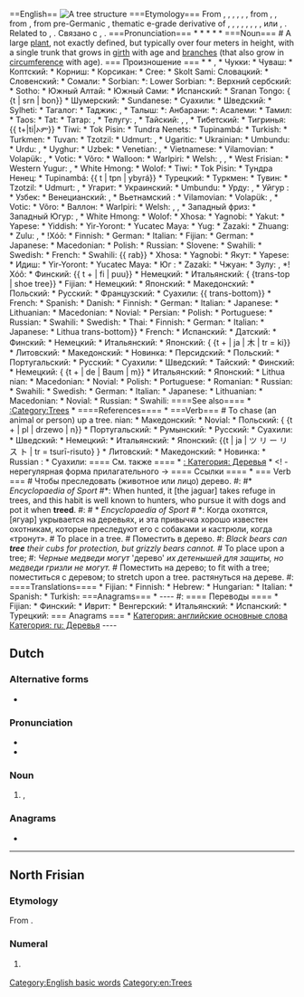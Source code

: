 {{also|tree-}}
<span class="notranslate" onmouseover="_tipon(this)" onmouseout="_tipoff()"><span class="google-src-text" style="direction: ltr; text-align: left">==English== {{picdic |image=Birnbaum am Lerchenberg retouched.jpg |text=tree (1) |detail1= {{picdicimg|image=Brunfelsia pauciflora shrub.jpg|link=plant|lang=en}} |detail3=<!-- Meronyms --> {{picdicimg|image=Roots by cesarpb.jpg|link=root|lang=en}} {{picdicimg|image=Magnolia acuminata trunk.JPG|link=trunk|lang=en}} {{picdicimg|image=Ceiba sp branches.jpg|link=branch|lang=en}} {{picdicimg|image=Autumn Red Oak Leaf.jpg|link=leaf|lang=en}} {{picdicimg|image=Picea koyamae shoot.JPG|link=needle|lang=en}} {{picdicimg|image=Fruit_Stall_in_Barcelona_Market.jpg|link=fruit|lang=en}} }} [[Image:Grid-tree.svg|thumb|A tree structure]] ===Etymology=== From {{inh|en|enm|tre}}, {{m|enm|tree}}, {{m|enm|treo}}, {{m|enm|treou}}, {{m|enm|trew}}, {{m|enm|trow}}, from {{inh|en|ang|trēo}}, {{m|ang|trēow|t=tree, wood, timber, beam, log, stake, stick, grove, cross, rood}}, from {{inh|en|gem-pro|*trewą|t=tree, wood}}, from pre-Germanic {{m|ine-pro||*dréwom}}, thematic e-grade derivative of {{der|en|ine-pro|*</span> == Английский == {{picdic | image = Birnbaum am Lerchenberg retouched.jpg | text = tree (1) | detail1 = {{picdicimg | image = Brunfelsia pauciflora shrub.jpg | link = plant | lang = en}} | detail3 = <! - Меронимы -> {{picdicimg | image = Roots by cesarpb.jpg | link = root | lang = en}} {{picdicimg | image = Магнолия acuminata trunk.JPG | ссылка = trunk | lang = en} } {{picdicimg | image = Ceiba sp branches.jpg | link = branch | lang = en}} {{picdicimg | image = Осень Красный Дуб Leaf.jpg | link = leaf | lang = en}} {{picdicimg | image = Picea koyamae shoot.JPG | link = needle | lang = en}} {{picdicimg | image = Fruit_Stall_in_Barcelona_Market.jpg | link = fruit | lang = en}}}} [[Изображение: Grid-tree.svg | thumb | дерево структура]] === Этимология === Из {{inh | en | enm | tre}}, {{m | enm | tree}}, {{m | enm | treo}}, {{m | enm | treou }}, {{m | enm | trew}}, {{m | enm | trow}}, из {{inh | en | ang | trēo}}, {{m | ang | trēow | t = дерево, дерево, лес, брус, бревно, колыбель, палка, роща, крест, род}}, из {{en | en | gem-pro | * trewą | t = tree, wood}}, от догерманского {{m | ine- pro || * dréwom}}, тематическая производная e-grade от {{der | en | ine-pro | *</span> <span class="notranslate" onmouseover="_tipon(this)" onmouseout="_tipoff()"><span class="google-src-text" style="direction: ltr; text-align: left">dóru|t=tree}}.</span> Дора | т = дерево}}.</span> <span class="notranslate" onmouseover="_tipon(this)" onmouseout="_tipoff()"><span class="google-src-text" style="direction: ltr; text-align: left">{{rel-top|Cognates}}From the same Proto-Indo-European: {{cog|sco|tree|t=wood, rod, stick}}, {{cog|frr|tre}}, {{m|frr|trä|t=tree}}, {{cog|dum|tree}} > {{cog|nl|teer|t=tree}}, {{cog|da|træ|t=tree}}, {{cog|sv|trä|t=wood}}, {{m|sv|träd|t=tree}}, {{cog|no|tre|t=tree}}, {{cog|is|tré|t=tree}}, {{cog|got|𐍄𐍂𐌹𐌿|t=tree, wood, piece of wood}}, {{cog|sq|dru|t=tree, wood}}, {{cog|cy|dâr|t=oaks}}, {{cog|grc|δόρυ|t=wood, spear}}, {{cog|ru|де́рево}} or {{m|ru|дре́во}}, {{cog|xto|or}}.</span> {{rel-top | Cognates}} От того же прото-индоевропейского: {{cog | sco | tree | t = дерево, стержень, палка}}, {{cog | frr | tre}}, {{m | frr | trä | t = tree}}, {{cog | dum | tree}}> {{cog | nl | teer | t = tree}}, {{cog | da | træ | t = tree}}, {{ cog | sv | trä | t = wood}}, {{m | sv | träd | t = tree}}, {{cog | no | tre | t = tree}}, {{cog | is | tré | t = дерево}}, {{cog | got | 𐍄𐍂𐌹𐌿 | t = дерево, дерево, кусок дерева}}, {{cog | sq | dru | t = дерево, дерево}}, {{cog | cy | dâr | t = oaks}}, {{cog | grc | δόρυ | t = wood, spear}}, {{cog | ru | дерево}} или {{m | ru | древо}}, {{cog | xto | или}}.</span> <span class="notranslate" onmouseover="_tipon(this)" onmouseout="_tipoff()"><span class="google-src-text" style="direction: ltr; text-align: left">Related to {{m|en|tar}}, {{m|en|true}}.</span> Связано с {{m | en | tar}}, {{m | en | true}}.</span> <span class="notranslate" onmouseover="_tipon(this)" onmouseout="_tipoff()"><span class="google-src-text" style="direction: ltr; text-align: left">{{rel-bottom}} ===Pronunciation=== * {{a|UK}} {{IPA|/tɹiː/|[tɹiː]|[t͡ʃɹiː]|lang=en}} * {{a|US}} {{IPA|/tɹi/|[tɹi]|[t͡ʃɹi]|lang=en}} * {{audio|En-uk-tree.ogg|Audio (UK)|lang=en}} * {{audio|en-us-tree.ogg|Audio (US)|lang=en}} * {{rhymes|iː|lang=en}} ===Noun=== {{en-noun|s|treen|pl2qual=obsolete}} # {{lb|en|botany}} A large [[plant]], not exactly defined, but typically over four meters in height, with a single trunk that grows in [[girth]] with age and [[branch]]es (that also grow in [[circumference]] with age).</span> {{rel-bottom}} === Произношение === * {{a | UK}} {{IPA | / tɹiː / | [tɹiː] | [tʃɹiː] | lang = ru}} * {{a | US} } {{IPA | / tɹi / | [tɹi] | [tʃɹi] | lang = en}} * {{audio | En-uk-tree.ogg | Audio (UK) | lang = en}} * {{audio | ru-us-tree.ogg | Audio (US) | lang = en}} * {{rhymes | iː | lang = en}} === Существительное === {{en-noun | s | treen | pl2qual = устарело }} # {{lb | en | botany}} Большая [[растение]], не точно определенная, но обычно более четырех метров в высоту, с одной стволом, которая растет в [[обхвате]] с возрастом и [[ветвью ]] es (которые также растут в [[окружности]] с возрастом).</span> <span class="notranslate" onmouseover="_tipon(this)" onmouseout="_tipoff()"><span class="google-src-text" style="direction: ltr; text-align: left">#* '''1992''' April 5, [[w:List of Jeeves and Wooster episodes|"The Full House"]], [[w:Jeeves and Wooster|''Jeeves and Wooster'']], Series 3, Episode 2: #*: ''B.</span> # * '' '1992' '' 5 апреля, [[w: Список эпизодов Дживса и Вустера] «Полный дом»]], [[W: Jeeves and Wooster | «Jeeves and Wooster»]], серия 3, эпизод 2: # *: '' B.</span> <span class="notranslate" onmouseover="_tipon(this)" onmouseout="_tipoff()"><span class="google-src-text" style="direction: ltr; text-align: left">Wooster:'' Of all the places on this great planet of ours, West Neck, Long Island, has chosen to be the most unexciting.</span> Вустер: «Из всех мест на этой великой нашей планете, Западная шея, Лонг-Айленд, выбрал самый неинтересный.</span> <span class="notranslate" onmouseover="_tipon(this)" onmouseout="_tipoff()"><span class="google-src-text" style="direction: ltr; text-align: left">The last time anything ''remotely'' interesting happened here was in 1842, when a '''tree''' fell over.</span> В последний раз все, что было «удаленно» интереснее, происходило здесь в 1842 году, когда «дерево» упало.</span> <span class="notranslate" onmouseover="_tipon(this)" onmouseout="_tipoff()"><span class="google-src-text" style="direction: ltr; text-align: left">They still talk about it in the village.</span> Они все еще говорят об этом в деревне.</span> <span class="notranslate" onmouseover="_tipon(this)" onmouseout="_tipoff()"><span class="google-src-text" style="direction: ltr; text-align: left">#: {{ux|en|{{w|Hyperion (tree)|Hyperion}} is the tallest living '''tree''' in the world.}} #: {{ux|en|Birds have a nest in a '''tree''' in the garden.}} # {{lb|en|botany}} Any [[plant]] that is [[reminiscent]] of the above but not [[classified]] as a tree in the [[strict]] [[botanical]] sense.</span> #: {{ux | en | {{w | Hyperion (tree) | Hyperion}} - самое высокое живое «дерево» в мире.}} #: {{ux | en | Птицы имеют гнездо в '' 'tree' '' в саду.}} # {{lb | en | botany}} Любая [[растение]], которая [[напоминает]] выше, но не [[классифицирована]] как дерево в [[строгом]] [[ботаническом]] смысле.</span> <span class="notranslate" onmouseover="_tipon(this)" onmouseout="_tipoff()"><span class="google-src-text" style="direction: ltr; text-align: left">#: ''the banana '''tree''''' # An object made from a tree trunk and having multiple [[hook]]s or storage [[platform|platforms]].</span> #: '' banana '' 'tree' '' '# # Объект, сделанный из ствола дерева и имеющий несколько [[hook]] s или storage [[platform | платформ]].</span> <span class="notranslate" onmouseover="_tipon(this)" onmouseout="_tipoff()"><span class="google-src-text" style="direction: ltr; text-align: left">#: {{ux|en|He had the choice of buying a [[scratching post]] or a cat '''tree'''.}} # A device used to hold or stretch a shoe open.</span> #: {{ux | en | У него был выбор покупки [[царапины]] или дерева кошек ''.}} # Устройство, используемое для удержания или растягивания обуви.</span> <span class="notranslate" onmouseover="_tipon(this)" onmouseout="_tipoff()"><span class="google-src-text" style="direction: ltr; text-align: left">#: {{ux|en|He put a shoe '''tree''' in each of his shoes.}} <!-- Move to [[shoe tree]]?</span> #: {{ux | en | Он надел ботинок '' 'tree' '' в каждой из своих туфель.}} <! - Переместиться в [[обувное дерево]]?</span> <span class="notranslate" onmouseover="_tipon(this)" onmouseout="_tipoff()"><span class="google-src-text" style="direction: ltr; text-align: left">--> # The structural [[frame]] of a [[saddle]].</span> -> # Структурная [[рамка]] [[седла]].</span> <span class="notranslate" onmouseover="_tipon(this)" onmouseout="_tipoff()"><span class="google-src-text" style="direction: ltr; text-align: left"># {{lb|en|graph theory}} A connected [[graph]] with no cycles or, equivalently, a connected graph with ''n'' vertices and ''n''-1 edges.</span> # {{lb | en | graph theory}} Связанный [[graph]] без циклов или, что то же самое, связный граф с вершинами '' n '' и '' n '' - 1 ребрами.</span> <span class="notranslate" onmouseover="_tipon(this)" onmouseout="_tipoff()"><span class="google-src-text" style="direction: ltr; text-align: left"># {{lb|en|computing theory}} A [[recursive]] [[data structure]] in which each [[node]] has zero or more nodes as children.</span> # {{lb | en | вычислительная теория}} [[рекурсивная]] [[структура данных]], в которой каждый [[узел]] имеет ноль или более узлов в качестве дочерних элементов.</span> <span class="notranslate" onmouseover="_tipon(this)" onmouseout="_tipoff()"><span class="google-src-text" style="direction: ltr; text-align: left"># {{lb|en|graphical user interface}} A [[display]] or listing of [[entry|entries]] or [[element]]s such that there are [[primary]] and [[secondary]] entries shown, usually linked by drawn lines or by indenting to the right.</span> # {{lb | en | графический пользовательский интерфейс}} A [[display]] или список [[entry | entries]] или [[element]] s, для которых есть [[primary]] и [[secondary]] показанные записи, обычно связанные нарисованными линиями или отступом вправо.</span> <span class="notranslate" onmouseover="_tipon(this)" onmouseout="_tipoff()"><span class="google-src-text" style="direction: ltr; text-align: left">#: {{ux|en|We'll show it as a '''tree''' list.}} # Any [[structure]] or [[construct]] having [[branch]]es akin to (1).</span> #: {{ux | en | Мы покажем его как список '' 'tree' '.}} # Любая [[структура]] или [[конструкция]], имеющая [[branch]] es, схожий с (1 ).</span> <span class="notranslate" onmouseover="_tipon(this)" onmouseout="_tipoff()"><span class="google-src-text" style="direction: ltr; text-align: left"># {{senseid|en|saddle}} The [[structure]] or [[wooden]] [[frame]] used in the construction of a [[saddle]] used in horse riding.</span> # {{senseid | en | saddle}} [[структура]] или [[деревянная]] [[рамка]] используется при конструировании [[седла]], используемой для верховой езды.</span> <span class="notranslate" onmouseover="_tipon(this)" onmouseout="_tipoff()"><span class="google-src-text" style="direction: ltr; text-align: left"># {{lb|en|informal}} [[marijuana|Marijuana]].</span> # {{lb | en | неофициальный}} [[марихуана | марихуана]].</span> <span class="notranslate" onmouseover="_tipon(this)" onmouseout="_tipoff()"><span class="google-src-text" style="direction: ltr; text-align: left">#* {{quote-song|lyricist={{w|Eminem}} and {{w|Nate Dogg}}|composer=|title={{w|Shake That}}|url=|album=Curtain Call: The Hits|artist=|year=2005|passage=I like good pussy and I like good '''trees''' / Smoke so much weed you wouldn't believe}} # {{lb|en|obsolete}} A [[cross]] or [[gallows]].</span> # * {{quote-song | lyricist = {{w | Eminem}} и {{w | Nate Dogg}} | composer = | title = {{w | Shake That}} | url = | album = Curtain Call: The Hits | artist = | year = 2005 | pass = Мне нравится хорошая киска, и мне нравятся хорошие деревья '' '/ Дым столько сорняков, что вы не поверите}} # {{lb | en | absolete}} A [ [крест]] или [[виселицы]].</span> <span class="notranslate" onmouseover="_tipon(this)" onmouseout="_tipoff()"><span class="google-src-text" style="direction: ltr; text-align: left">#: {{ux|en|Tyburn '''tree'''}} #* Bible, Acts x.</span> #: {{ux | en | Tyburn '' 'tree' '}} # * Библия, Деяния x.</span> <span class="notranslate" onmouseover="_tipon(this)" onmouseout="_tipoff()"><span class="google-src-text" style="direction: ltr; text-align: left">39 #*: [Jesus] whom they slew and hanged on a '''tree'''.</span> 39 # *: [Иисус], которого они убили и повесили на «дереве».</span> <span class="notranslate" onmouseover="_tipon(this)" onmouseout="_tipoff()"><span class="google-src-text" style="direction: ltr; text-align: left"># {{lb|en|obsolete}} [[wood]];</span> # {{lb | en | устаревший}} [[дерево]];</span> <span class="notranslate" onmouseover="_tipon(this)" onmouseout="_tipoff()"><span class="google-src-text" style="direction: ltr; text-align: left">[[timber]] #* Wyclif Bible (2 Tim. ii. 20) #*: In a great house ben not only vessels of gold and of silver but also of '''tree''' and of earth.</span> [[древесина]] # * Библия Виклифа (2 Тим., II. 20) # *: В большом доме не только сосуды из золота и серебра, но и «дерева» и земли.</span> <span class="notranslate" onmouseover="_tipon(this)" onmouseout="_tipoff()"><span class="google-src-text" style="direction: ltr; text-align: left"># {{lb|en|chemistry}} A mass of [[crystal]]s, [[aggregate]]d in [[arborescent]] forms, obtained by [[precipitation]] of a [[metal]] from [[solution]].</span> # {{lb | en | chemistry}} Масса [[кристалл]] s, [[агрегат]] d в [[древовидных]] формах, полученных [[осаждением]] [[металла]] из [ [решение]].</span> <span class="notranslate" onmouseover="_tipon(this)" onmouseout="_tipoff()"><span class="google-src-text" style="direction: ltr; text-align: left"># {{lb|en|cartomancy}} The fifth [[Lenormand]] card.</span> # {{lb | en | cartomancy}} Пятая [[Ленорманд]] карточка.</span> <span class="notranslate" onmouseover="_tipon(this)" onmouseout="_tipoff()"><span class="google-src-text" style="direction: ltr; text-align: left">====Synonyms==== {{syn2 |sapling |seedling |lang=en}} ====Hypernyms==== * {{l|en|plant}} * {{sense|in graph theory}} {{l|en|graph}} ====Hyponyms==== {{hyp4|title=botany |apple tree |ash tree |bead tree |beam tree |big tree |bo tree |bodhi tree |boron tree |box tree |bully tree |butter tree |caterpillar tree |chaste tree |chequer tree |cherry tree |chestnut tree |chocolate tree |coral tree |crab tree |daroo tree |date tree |dragon tree |drumstick tree |elephant tree |flame tree |food tree |fruit tree |gallow tree |gatten tree |grass tree |gum tree |hanging tree |heaven tree |hedge tree |hemp tree |hip tree |horseradish tree |jellyfish tree |Joshua tree |Judas tree |kapok tree |lemon tree |lipstick tree |locust tree |mahwa tree |maidenhair tree |manteltree |Mexican hand tree |money tree |nicker tree |oak tree |olive tree |ople tree |palm tree |peanut tree |pear tree |pencil tree |pine tree |planer tree |plum tree |Punic tree |rain tree |red cotton tree |regression tree |rubber tree |serv</span> ==== Синонимы ==== {{syn2 | sapling | seedling | lang = en}} ==== Hypernyms ==== * {{l | en | plant}} * {{смысл | в теории графов} } {{l | en | graph}} ==== Гипонимы ==== {{hyp4 | title = ботаника | яблоня | ясень дерево | дерево бусинок | дерево луча | большое дерево | бо дерево | дерево бодхи | борное дерево | дерево дерева | мультяшное дерево | масло дерево | дерево гусеницы | целомудренное дерево | дерево шахмат | дерево вишни | каштаново дерево | шоколадное дерево | коралловое дерево | дерево крабов | дерево дару | дерево дат | дерево драконов | дерево голени | слон дерево | пламя Дерево | Дерево ели | Дерево фруктов | Галловое дерево | Гаттенское дерево | трава дерево | дерево жевательной резинки | висящее дерево | дерево небес | дерево хеджирование | дерево конопли | тазовое дерево | дерево хрен | дерево медуз | дерево Джошуа | дерево Иуды | дерево капок | лимонное дерево | дерево для губной помады | саранча дерево | дерево махвы | дерево maidenhair | manteltree | мексиканское дерево рук | денежное дерево | никелевое дерево | дуб | оливковое дерево | оливковое дерево | пальмовое дерево | арахисовое дерево | грушевое дерево | карандашное дерево | сосна | строгальное дерево | слива дерево | пуническое дерево | дерево дождя | красное хлопковое дерево | дерево регрессии | резиновое дерево | сервиз</span> <span class="notranslate" onmouseover="_tipon(this)" onmouseout="_tipoff()"><span class="google-src-text" style="direction: ltr; text-align: left">ice tree |silk-cotton tree |spindle tree |strawberry tree |suicide tree |sulphur tree |tea tree |tulip tree |tung tree |wayfaring-tree |lang=en}} {{hyp4|title=botany |birch |fir |oak |pine |lang=en}} {{hyp4|title=computing, graph theory, mathematics |AVL tree |binary tree |caterpillar tree |DOM tree |Merkel tree |red-black tree |regression tree |search tree |spanning tree |suffix tree |syntax tree |XML tree |lang=en}} {{hyp4|title=Other hyponyms of ''tree'' |boottree |b-tree |call tree |cat tree |Charlie Brown tree |Christmas tree |clothes tree |coat tree |cow-tree |cumball tree |dead tree |decision tree |drunken trees |family tree |hat tree |Jesse Tree |Kurepa tree |manteltree |mantle-tree |money tree |northern tree shrew |phylogenetic tree |rood-tree |rood-tree |saddle tree |shoe tree |shoe tree |skill tree |skill tree |snowy tree-cricket |technology tree |technology tree |trestle tree |wicken tree |world tree |Yule tree |lang=en}} ====Derived terms==== {{der4 |bark up the wrong tree</span> ледяное дерево | дерево из шелка-вата | веретеное дерево | земляничное дерево | суицидальное дерево | серое дерево | чайное дерево | тюльпановое дерево | тундровое дерево | wayfaring-tree | lang = en}} {{hyp4 | title = ботаника | береза ​​| пихта | дуб | сосна | lang = en}} {{hyp4 | title = вычисления, теория графов, математика | дерево AVL | двоичное дерево | дерево гусеницы | дерево DOM | дерево Merkel | красно-черное дерево | дерево регрессии | дерево поиска | остовное дерево | суффикс дерево | синтаксическое дерево | дерево XML | lang = en}} {{hyp4 | title = другие гипонимы '' tree '' | boottree | b-tree | дерево вызовов | дерево кошек | дерево Charlie Brown | елка | одежда Дерево | Дерево дерева | Дерево коровьего дерева | кумбовое дерево | мертвое дерево | дерево решений | пьяные деревья | родословная | дерево шляп | дерево Джесси | дерево Курепы | мантэлтри | мантийное дерево | древовидное дерево | северная ветка дерева | филогенетическое дерево | руд -tree | родовое дерево | седло дерево | обувное дерево | дерево для обуви | дерево умения | дерево навыков | снежное дерево-крикет | дерево технологий | дерево технологий | дерево эстакады | wicken tree | мировое дерево | Yule tree | lang = en}} ==== Выведенные термины ==== {{der4 | лаять неправильное дерево</span> <span class="notranslate" onmouseover="_tipon(this)" onmouseout="_tipoff()"><span class="google-src-text" style="direction: ltr; text-align: left"> |boottree |cow-tree |Kingstree |manteltree |mantle-tree |rood-tree |tree farm |tree fern |tree frog |tree hollow |tree house |tree hugger |tree kangaroo |tree kingfisher |tree lawn |tree of heaven |tree of knowledge |tree of life |tree pangolin |tree pipit |tree rat |tree ring |tree sap |tree shrew |tree surgeon |tree traversal |treebark |treebound |treecreeper |tree-cricket |treehood |treehouse |treeify |treeiness |treekind |treelength |treeless |treelike |treeline |treeling |treely |treeman |treen |treeness |treeplank |treescape |treestand |treetrunk |treewidth |treey |up a tree |lang=en}} * ''see also:'' [[Thesaurus:tree]] ====Proverbs==== * {{l|en|money doesn't grow on trees}} * {{l|en|see the forest for the trees}} ====Translations==== {{trans-top|large woody plant}} * Abkhaz: {{t|ab|аҵла}} * Acholi: {{t|ach|yat}}, {{t|ach|yadi|p}} * Adyghe: {{t|ady|чъыгы}}, {{t|ady|чъыг}} {{qualifier|Shapsug}} * Afar: {{t|aa|caxa}} * Afrikaans: {{t+|af|boom}} * Ainu: {{t|ain|ニ|tr=</span> | boottree | корова-дерево | Kingstree | manteltree | мантийное дерево | родовое дерево | деревовая ферма | дерево папоротник | дерево лягушка | дерево пустое | дерево дом | дерево hugger | дерево кенгуру | дерево зимородок | дерево лужайка | дерево небесное | дерево древо жизни дерево дерево pangolin дерево пират дерево древо дерево дерево дерево древовидный дерево дерево хирург дерево обход дерева древовидный дерево treecreeper дерево сверчок дерево древовидный древовидный древовидный дерево дерево treekind | treelength | treeless | treelike | treeline | treeling | treely | treeman | treen | treeness | treeplank | treecape | treestand | treetrunk | treewidth | treey | up a tree | lang = en}} * '' см. также: '' [ [Тезаурус: дерево]] ==== Притчи ==== * {{l | en | деньги не растут на деревьях}} * {{l | en | см. Лес для деревьев}} ==== Переводы ==== {{trans-top | большой древесный завод}} * Абхаз: {{t | ab | аҵла}} * Acholi: {{t | ach | yat}}, {{t | ach | yadi | p }} * Adyghe: {{t | ady | чъыгы}}, {{t | ady | чъыг}} {{qualifier | Shapsug}} * Afar: {{t | aa | caxa}} * Afrikaans: {{t + | af | boom}} * Ainu: {{t | ain | ニ | tr =</span> <span class="notranslate" onmouseover="_tipon(this)" onmouseout="_tipoff()"><span class="google-src-text" style="direction: ltr; text-align: left">ni}} * Akkadian: {{t|akk|𒄑|tr=iṣu}} * Albanian: {{t+|sq|dru|m}}, {{t+|sq|pemë|f}} * Alviri-Vidari: *: Vidari: {{t|avd|دراخت|tr=darāxt}} * Ama: {{t|amm|a}} * Amharic: {{t|am|ዛፍ}} * Aneme Wake: {{t|aby|ana}} * Anindilyakwa: {{t-needed|aoi}} * Apalaí: {{t|apy|wewe}} * Arabic: {{t+|ar|شَجَر|m}} {{qualifier|collective}}, {{t+|ar|شَجَرَة|f}} {{qualifier|[[singulative]]}} *: Egyptian Arabic: {{t|arz|شجرة|f|tr=šagara or sagara}} * Aragonese: {{t+|an|árbol|m}} * Aramaic: *: Hebrew: {{t|arc|אילנא|m|tr='īlānā'}} *: Syriac: {{t|arc|ܐܝܠܢܐ|m|tr='īlānā'}} * Arawak: {{t|arw|ada}} * Armenian: {{t+|hy|ծառ}} * Aromanian: {{t|rup|arburi|m}}, {{t|rup|arbure}}, {{t|rup|cupaci|m}}, {{t|rup|cupaciu|m}} {{t|rup|lemnu}} * Assamese: {{t|as|গছ}}, {{t|as|বিৰিখ}} * Asturian: {{t|ast|árbol|m}} * Aukan: {{t|djk|bon}} * Avar: {{t|av|гъветӏ}} * Aymara: {{t|ay|khoka}}, {{t|ay|quqa}} * Azerbaijani: {{t+|az|ağac}} * Baluchi: {{t|bal|درچک|tr=di</span> ni}} * Akkadian: {{t | akk | 𒄑 | tr = iṣu}} * Албанский: {{t + | sq | dru | m}}, {{t + | sq | pemë | f}} * Альвири-Видари: *: Vidari: {{t | avd | دراخت | tr = darāxt}} * Ama: {{t | amm | a}} * Амхарский: {{t | am | ዛፍ}} * Aneme Wake: {{t | aby | ana}} * Anindilyakwa: {{t-needed | aoi}} * Apalaí: {{t | apy | wewe}} * Арабский: {{t + | ar | شجر | m}} {{qualifier | collect}}, {{t + | ar | شجرة | f}} {{qualifier | [[singulative]]}} *: Египетский арабский: {{t | arz | شجرة | f | tr = šagara или sagara}} * Арагонский: {{t + | an | árbol | m}} * Арамейский: *: Иврит: {{t | arc | אילנא | m | tr = 'īlānā'}} *: Сирийский: {{t | arc | ܐܝܠܢܐ | m | tr = 'īlānā '}} * Arawak: {{t | arw | ada}} * Армянский: {{t + | hy | ծառ}} * Ароманий: {{t | rup | arburi | m}}, {{t | rup | arbure} }, {{t | rup | cupaci | m}}, {{t | rup | cupaciu | m}} {{t | rup | lemnu}} * Assamese: {{t | as | গছ}}, {{t | as | বিৰিখ}} * Астурийский: {{t | ast | árbol | m}} * Aukan: {{t | djk | bon}} * Авар: {{t | av | гъветӏ}} * Аймара: {{t | ay | khoka}}, {{t | ay | quqa}} * Азербайджанский: {{t + | az | ağac}} * Белуджи: {{t | bal | درچک | tr = di</span> <span class="notranslate" onmouseover="_tipon(this)" onmouseout="_tipoff()"><span class="google-src-text" style="direction: ltr; text-align: left">rack}} * Bambara: {{t|bm|jiri}} * Baruga: {{t|bjz|ika}} {{qualifier|in all dialects, including Bareji, Mado and Tafota}} * Bashkir: {{t|ba|ағас}} * Basque: {{t+|eu|zuhaitz}}, {{t+|eu|arbola}} * Bats: {{t|bbl|ხე<sup>ნ</sup>}} * Bavarian: {{t|bar|Bam}} * Belarusian: {{t+|be|дрэ́ва|n}} * Bengali: {{t|bn|গাছ}}, {{t|bn|বৃক্ষ}} * Bonan: {{t|peh|mortong}}, {{t|peh|mutong}} * Borôro: {{t|bor|i}} * Bouyei: {{t-needed|pcc}} * Brahui: {{t|brh|دﺭﺧﺖ|tr=daraxt}} * Breton: {{qualifier|collective}} {{t+|br|gwez|f}}, {{t+|br|gwezenn|f}} * Buginese: {{t|bug|ᨄᨚᨂ|tr=pong|}} * Bulgarian: {{t+|bg|дърво́|n}} * Burmese: {{t+|my|သစ်ပင်}} * Buryat: {{t|bua|модон}} * Catalan: {{t+|ca|arbre|m}} * Cebuano: {{t|ceb|punuan}} * Chamicuro: {{t|ccc|chena'to}} * Chamorro: {{t|ch|tronko}} * Chechen: {{t|ce|дитт}} * Cherokee: {{t|chr|ᏡᎬ}} * Chichewa: {{t|ny|mtengo}} * Chinese: *: Cantonese: {{t|yue|樹}}, {{t|yue|树|tr=syu6}} *: Mandarin: {{t+|c</span> стойка}} * Bambara: {{t | bm | jiri}} * Baruga: {{t | bjz | ika}} {{qualifier | во всех диалектах, включая Бареджи, Мадо и Тафоту}} * Башкир: {{t | ba | ағас}} * Баскский: {{t + | eu | zuhaitz}}, {{t + | eu | arbola}} * Летучие мыши: {{t | bbl | ხე <sup> ნ </ sup>}} * Баварский: {{t | bar | Bam}} * Белорусский: {{t + | be | дрэва | n}} * Бенгали: {{t | bn | গাছ}}, {{t | bn | বৃক্ষ}} * Бонан: {{ t | peh | mortong}}, {{t | peh | mutong}} * Borôro: {{t | bor | i}} * Bouyei: {{t-needed | pcc}} * Brahui: {{t | brh | درخت | tr = daraxt}} * Бретон: {{квалификатор | коллектив}} {{t + | br | gwez | f}}, {{t + | br | gwezenn | f}} * Бугийцы: {{t | bug | ᨄᨚᨂ | tr = pong |}} * Болгарский: {{t + | bg | дърво | n}} * Бирманский: {{t + | my | သစ်ပင်}} * Бурят: {{t | bua | модон}} * Каталонский: {{ t + | ca | arbre | m}} * Cebuano: {{t | ceb | punuan}} * Chamicuro: {{t | ccc | chena'to}} * Chamorro: {{t | ch | tronko}} * Чеченский: {{t | ce | diтт}} * Cherokee: {{t | chr | ᏡᎬ}} * Chichewa: {{t | ny | mtengo}} * Китайский: *: Кантонский: {{t | yue | 樹}}, {{t | yue | 树 | tr = syu6}} *: Мандарин: {{t + | c</span> <span class="notranslate" onmouseover="_tipon(this)" onmouseout="_tipoff()"><span class="google-src-text" style="direction: ltr; text-align: left">mn|樹}}, {{t+|cmn|树|tr=shù}}, {{t+|cmn|喬木}}, {{t+|cmn|乔木|tr=qiáomù}} *: Min Dong: {{t|cdo|樹}}, {{t|cdo|树|tr=chéu}} * Chukchi: {{t|ckt|утгуут|tr=utguut}} * Chuvash: {{t|cv|йывӑҫ}} * Coptic: {{t|cop|ϣⲏⲛ}} * Cornish: {{t|kw|gwedhen|f}} * Corsican: {{t+|co|alberu|m}} * Cree: {{t|cr|ᒥᔅᑎᒄ}}, {{t|cr|mistik}} * Crimean Tatar: {{t|crh|terek}} * Czech: {{t+|cs|strom|m}} * Dalmatian: {{t|dlm|juarbol|m}} * Danish: {{t+|da|træ|n}} * Dargwa: {{t|dar|галга}} * Dhivehi: {{t|dv|ގަސް}} * Dolgan: {{t|dlg|мас|tr=mas}} * Dongxiang: {{t|sce|mutun}} * Dutch: {{t+|nl|boom|m}} * Dyirbal: {{t|dbl|yugu}} {{qualifier|noun class IV}}, {{t|dbl|yuguɖaran}} {{qualifier|dual}}, {{t|dbl|yugu-yugu|p}} * East Franconian: {{t|vmf|Baam|m}} * East Yugur: {{t|yuy|müdën}} * Eastern Mari: {{t|chm|пу}} * Egyptian: {{t-egy|šn|m|h=Sn:n-M1}} * Erzya: {{t|myv|чувто}} * Eshtehardi: {{t|esh|دار|tr=dâr}} * Esperanto: {{t+|eo|arbo}} * Estonian: {{t+|et|puu}} * Evenk</span> mn | 樹}}, {{t + | cmn | 树 | tr = shù}}, {{t + | cmn | 喬木}}, {{t + | cmn | 乔木 | tr = qiáomù}} *: Min Dong: {{ t | cdo | 樹}}, {{t | cdo | 树 | tr = chéu}} * Чукки: {{t | ckt | утгуут | tr = utguut}} * Чуваш: {{t | cv | йывӑҫ}} * Коптский: {{t | cop | ϣ ⲏⲛ}} * Корниш: {{t | kw | gwedhen | f}} * Корсикан: {{t + | co | alberu | m}} * Cree: {{t | cr | ᒥᔅᑎᒄ} }, {{t | cr | mistik}} * Крымский татар: {{t | crh | terek}} * Чешский: {{t + | cs | strom | m}} * далматин: {{t | dlm | juarbol | m }} * Датский: {{t + | da | træ | n}} * Даргва: {{t | dar | галга}} * Dhivehi: {{t | dv | ގަސް}} * Долган: {{t | dlg | мас. | tr = mas}} * Dongxiang: {{t | sce | mutun}} * Dutch: {{t + | nl | boom | m}} * Dyirbal: {{t | dbl | yugu}} {{qualifier | существительное класс IV}}, {{t | dbl | yuguɖaran}} {{qualifier | dual}}, {{t | dbl | yugu-yugu | p}} * Восточный Франконий: {{t | vmf | Baam | m}} * Восточный Марий: {{t | chm | пу}} * Египетский: {{t-egy | šn | m | h = Sn: n-M1}} * Эрзя: {{t-yy | müdën}} * {{t | myv | чувто}} * Эштехарди: {{t | esh | دار | tr = dâr}} * Эсперанто: {{t + | eo | arbo}} * Эстонский: {{t + | et | puu}} * Эвенкийский</span> <span class="notranslate" onmouseover="_tipon(this)" onmouseout="_tipoff()"><span class="google-src-text" style="direction: ltr; text-align: left">i: {{t|evn|мо}}, {{t|evn|mö}} * Ewe: {{t|ee|atí}} * Faroese: {{t|fo|træ|n}} * Fijian: {{t+|fj|kau}} * Finnish: {{t+|fi|puu}} * Franco-Provençal: {{t|frp|âbro|m}} * French: {{t+|fr|arbre|m}} * Friulian: {{t|fur|arbul}} * Gagauz: {{t|gag|fidan}}, {{t|gag|aaç}} * Galibi Carib: {{t|car|wewe}} * Galician: {{t+|gl|árbore|f}}, {{t+|gl|arbre|f}} * Gallurese: {{t|sdn|alburi}} * Gbari: {{t|gby|gbwegbwe}} * Ge'ez: {{t|gez|ዕፅ}} * Georgian: {{t+|ka|ხე}} * German: {{t+|de|Baum|m}} *: Alemannic German: {{t|gsw|böim}} {{q|Formazza}}, {{l|gsw|baum}} {{q|Issime|Carcoforo}}, {{l|gsw|bem}} {{q|Rimella|Campello Monti}} *: Rhine Franconian: {{t|gmw-rfr|Baam}} {{q|Palatine}} * Gothic: {{t|got|𐌱𐌰𐌲𐌼𐍃|m}}, {{t|got|𐍄𐍂𐌹𐌿|n}} * Greek: {{t+|el|δέντρο|n}} *: Ancient: {{t|grc|δένδρον|n}} * Greenlandic: {{t|kl|orpik}} * Guaraní: {{t|gn|yvyra}} * Gujarati: {{t+|gu|ઝાડ}} * Haida: {{t|hai|k'íit}} * Haitian Creole: {{t|ht|pyebwa}} * Hausa: {{t|ha|bishiya|f|</span> i: {{t | evn | мо}}, {{t | evn | mö}} * Ewe: {{t | ee | atí}} * Фарерский: {{t | fo | træ | n}} * Фиджиан: {{t + | fj | kau}} * Финский: {{t + | fi | puu}} * Франко-Провансаль: {{t | frp | âbro | m}} * Французский: {{t + | fr | arbre | m} } * Friulian: {{t | fur | arbul}} * Гагауз: {{t | gag | fidan}}, {{t | gag | aaç}} * Galibi Carib: {{t | car | wewe}} * Галисийский : {{t + | gl | árbore | f}}, {{t + | gl | arbre | f}} * Gallurese: {{t | sdn | alburi}} * Gbari: {{t | gby | gbwegbwe}} * Ge 'ez: {{t | gez | ዕፅ}} * Грузинский: {{t + | ka | ხე}} * Немецкий: {{t + | de | Baum | m}} *: Алеманический немецкий: {{t | gsw | böim }} {{q | Formazza}}, {{l | gsw | baum}} {{q | Issime | Carcoforo}}, {{l | gsw | bem}} {{q | Rimella | Campello Monti}} *: Rhine Franconian: {{t | gmw-rfr | Baam}} {{q | Palatine}} * Готический: {{t | got | 𐌱𐌰𐌲𐌼𐍃 | m}}, {{t | got | 𐍄𐍂𐌹𐌿 | n}} * Греческий: {{t + | el | δέντρο | n}} *: Древний: {{t | grc | δένδρον | n}} * Гренландский: {{t | kl | orpik}} * Guaraní: {{t | gn | yvyra}} * Гуджарати: {{t + | gu | ઝાડ}} * Хаида: {{t | hai | k'it}} * Гаитянский креольский: {{t | ht | pyebwa}} * Хауса: {{t | ha | bishiya | е |</span> <span class="notranslate" onmouseover="_tipon(this)" onmouseout="_tipoff()"><span class="google-src-text" style="direction: ltr; text-align: left">alt=bishiyā̀}}, {{t|ha|bishiyoyi|p}} * Hawaiian: {{t|haw|kumulāʻau}} * Hebrew: {{t+|he|עֵץ|m|tr='ēts}}, {{t+|he|אִילָן|m|tr=ilán}} {{q|literary}} * Hindi: {{t+|hi|पेड़|m}}, {{t+|hi|वृक्ष|m}} * Hungarian: {{t+|hu|fa}} * Icelandic: {{t+|is|tré}} * Ido: {{t+|io|arboro}}, {{t|io|-iero}} * Igbo: {{t|ig|osịsị}} * Inari Sami: {{t|smn|muorâ}} * Indonesian: {{t+|id|pohon}} * Interlingua: {{t|ia|arbore}} * Interlingue: {{t|ie|árbor}} * Inuktitut: {{t+|iu|ᓇᐹᖅᑐᖅ}} * Inupiak: {{t|ik|napaaqtuq}} * Iraqw: {{t|irk|xa'ano|m}}, {{t|irk|xaa'i|p}} * Irish: {{t+|ga|crann|m}} * Istriot: {{t|ist|àrbaro|m}} * Italian: {{t+|it|albero|m}} * Japanese: {{t+|ja|木|tr=き, ki}}, {{t+|ja|樹木|tr=じゅもく, jumoku}} * Javanese: {{t|jv|wit}} * K'iche': {{t|quc|cheʼ}} * Kabardian: {{t|kbd|жыг}} * Kala Lagaw Ya: {{t-needed|mwp}} * Kalmyk: {{t|xal|модн}} * Kannada: {{t+|kn|ಮರ}}, {{t+|kn|ವೃಕ್ಷ}} * Karachay-Balkar: {{t|krc|терек|tr=terek}} </span> alt = bishiyā}}, {{t | ha | bishiyoyi | p}} * Гавайский: {{t | haw | kumulā'au}} * Иврит: {{t + | he | עֵץ | m | tr = 'ēts}}, { {t + | he | אִילָן | m | tr = ilán}} {{q | literary}} * Хинди: {{t + | hi | पेड़ | m}}, {{t + | hi | वृक्ष | m}} * Венгерский: {{t + | hu | fa}} * Исландский: {{t + | is | tré}} * Ido: {{t + | io | arboro}}, {{t | io | -iero}} * Igbo: {{t | ig | osịsị}} * Инари Сами: {{t | smn | muorâ}} * Индонезийский: {{t + | id | pohon}} * Интерлингва: {{t | ia | arbore}} * Interlingue: {{t | т.е. | árbor}} * Inuktitut: {{t + | iu | ᓇᐹᖅᑐᖅ}} * Inupiak: {{t | ik | napaaqtuq}} * Ирак: {{t | irk | xa'ano | m}}, {{t | irk | xaa'i | p}} * Ирландский: {{t + | ga | crann | m}} * Istriot: {{t | ist | àrbaro | m}} * Итальянский: {{t + | it | albero | m} } * Японский: {{t + | ja | 木 | tr = き, ki}}, {{t + | ja | 樹木 | tr = じ ゅ も く, jumoku}} * Яванский: {{t | jv | wit}} * K'iche ': {{t | quc | che'}} * Кабардиан: {{t | kbd | жыг}} * Kala Lagaw Ya: {{t-needed | mwp}} * Калмык: {{t | xal | модн }} * Kannada: {{t + | kn | ಮರ}}, {{t + | kn | ವೃಕ್ಷ}} * Карачай-Балкар: {{t | krc | терек | tr = terek}}</span> <span class="notranslate" onmouseover="_tipon(this)" onmouseout="_tipoff()"><span class="google-src-text" style="direction: ltr; text-align: left">* Karakalpak: {{t|kaa|ag'ash}} * Karakhanid: {{t|xqa|يِغَجْ|tr=yïɣač}} * Karelian: {{t|krl|puu}} * Kashubian: {{t|csb|drzéwò|n}} * Kazakh: {{t+|kk|ағаш}}, {{t|kk|дарақ}} * Keoru-Ahia: {{t|xeu|kora}} * Ket: {{t|ket|өксь}} * Khakas: {{t|kjh|ағас}} * Khinalug: {{t|kjj|вишаь}} * Khmer: {{t|km|ដើមឈើ}} * Komi-Zyrian: {{t|kpv|пу}} * Korafe-Yegha: {{t|kpr|ika}} {{qualifier|in all dialects, including Mokorua and Rabade}} * Korean: {{t+|ko|나무}}, {{t+|ko|낭}} {{qualifier|Jeju}} * Kumyk: {{t|kum|терек|tr=terek}} * Kuna: {{t|cuk|sapi}} * Kurdish: *: Kurmanji: {{t|ku|derext}} *: Sorani: {{t|ckb|دار|tr=dar}} * Kyrgyz: {{t+|ky|жыгач}}, {{t+|ky|дарак}} * Ladin: {{t|lld|lën|m}} * Ladino: *: Hebrew: {{t|lad|ארבולי|m}}, {{t|lad|ארבול|m}} *: Latin: {{t|lad|arvolé|m}}, {{t|lad|arvol|m}} * Lak: {{t|lbe|мурхь}} * Lakota: {{t|lkt|čháŋ}} * Lao: {{t+|lo|ຕົ້ນໄມ້}} * Latgalian: {{t|ltg|kūks}} * Latin: {{t+|la|ar</span> * Каракалпак: {{t | kaa | ag'ash}} * Караханид: {{t | xqa | يغج | tr = yïɣač}} * Карельский: {{t | krl | puu}} * Кашубьян: {{t | csb | drzéwò | n}} * Казахский: {{t + | kk | ағаш}}, {{t | kk | дарақ}} * Кеору-Ахия: {{t | xeu | kora}} * Кет: {{t | ket | өксь}} * Хакас: {{t | kjh | ағас}} * Хиналуг: {{t | kjj | вишаь}} * Кхмер: {{t | km | ដើមឈើ}} * Коми-Зырян: {{t | kpv | пу}} * Корафе-ега: {{t | kpr | ika}} {{классификатор | во всех диалектах, включая Мокоруа и Рабад}} * Корейский: {{t + | ko | 나무}}, {{t + | ko | 낭}} {{qualifier | Jeju}} * Kumyk: {{t | kum | терек | tr = terek}} * Kuna: {{t | cuk | sapi}} * Курдский язык: *: Курманджи: {{t | ku | derext}} *: Sorani: {{t | ckb | دار | tr = dar}} * Кыргыз: {{t + | ky | жыгач}}, {{t + | ky | дарак}} * Ладин: {{t | lld | lën | m}} * Ладино: *: Иврит: {{t | lad | ארבולי | m}}, {{t | lad | ארבול | m}} *: Латинский: {{t | lad | arvolé | m}}, {{t | lad | arvol | m}} * Lak: {{t | lbe | мурхь}} * Lakota: {{t | lkt | čháŋ}} * Lao: {{t + | lo | ຕົ້ນ ໄມ້} } * Latgalian: {{t | ltg | kūks}} * Латинский: {{t + | la | ar</span> <span class="notranslate" onmouseover="_tipon(this)" onmouseout="_tipoff()"><span class="google-src-text" style="direction: ltr; text-align: left">bor|f}} * Latvian: {{t+|lv|koks}} * Lezgi: {{t|lez|тар}} * Ligurian: {{t-needed|lij}} * Limburgish: {{t+|li|boum|m}} {{trans-mid}} * Lithuanian: {{t+|lt|medis|m}} * Low German: {{t+|nds|Boom|m}} * Luganda: {{t|lg|muti}} * Luxembourgish: {{t|lb|Bam|m}} * Lü: {{t-needed|khb}} * Maasai: {{t|mas|olcani|m|alt=olc(h)ani}}, {{t|mas|ilkeek|mp}} * Macedonian: {{t|mk|дрво|n}} * Malay: {{t+|ms|pokok}}, {{t|ms|pohon}} * Malayalam: {{t+|ml|മരം}} * Maltese: {{t|mt|siġra|f}} * Manchu: {{t-check|mnc|moo}} * Mansi: {{t|mns|йӣв|tr=jīv}} * Manx: {{t+|gv|billey|m}} * Maore Comorian: {{t|swb|mwiri|c3|c4}} * Maori: {{t|mi|rākau}} * Mapudungun: {{t|arn|aliwen}} * Marathi: {{t|mr|झाड|n}}, {{t|mr|वृक्ष|m}} * Maricopa: {{t|mrc|h'a}} * Mbabaram: {{t|vmb|jalay}} * Mi'kmaq: {{t|mic|midis}} * Mirandese: {{t|mwl|arble|m}} * Miskito: {{t|miq|dus}} * Mon: {{t|mnw|ဆု|tr=chu}} * Mongolian: {{t+|mn|мод}} * Motu: {{t|meu|au}} * Mwani: {{t|wmw|muti}} * Nahuatl: {{t+|nah|cuahuitl}}</span> bor | f}} * латышский: {{t + | lv | koks}} * Лезги: {{t | лез | тар}} * Лигурийский: {{t-needed | lij}} * Лимбургский: {{t + | li | boum | m}} {{trans-mid}} * Литовский: {{t + | lt | medis | m}} * Низкий немецкий: {{t + | nds | Boom | m}} * Луганда: {{t | lg | muti}} * Luxembourgish: {{t | lb | Bam | m}} * Lü: {{t-needed | khb}} * Maasai: {{t | mas | olcani | m | alt = olc (h) ani} }, {{t | mas | ilkeek | mp}} * Македонский: {{t | mk | дрво | n}} * Малайский: {{t + | ms | pokok}}, {{t | ms | pohon}} * Малаялам: {{t + | ml | മരം}} * Мальтийский: {{t | mt | siġra | f}} * Маньчжур: {{t-check | mnc | moo}} * Манси: {{t | mns | йӣв | tr = jīv}} * Manx: {{t + | gv | billey | m}} * Maore Comorian: {{t | swb | mwiri | c3 | c4}} * Maori: {{t | mi | rākau}} * Mapudungun : {{t | arn | aliwen}} * Маратхи: {{t | mr | झाड | n}}, {{t | mr | वृक्ष | m}} * Maricopa: {{t | mrc | h'a}} * Mbabaram: {{t | vmb | jalay}} * Mi'kmaq: {{t | mic | midis}} * Mirandese: {{t | mwl | arble | m}} * Miskito: {{t | miq | dus }} * Mon: {{t | mnw | ဆု | tr = chu}} * Монгольский: {{t + | mn | mod}} * Моту: {{t | meu | au}} * Mwani: {{t | wmw | muti}} * Nahuatl: {{t + | nah | cuahuitl}}</span> <span class="notranslate" onmouseover="_tipon(this)" onmouseout="_tipoff()"><span class="google-src-text" style="direction: ltr; text-align: left"> * Nama: {{t|naq|hais}} * Nauruan: {{t|na|imin ero}}, {{t|na|imin erò ogoda}} * Navajo: {{t|nv|tsin ííʼáii|sc=Latn}}, {{t|nv|tsin ííʼáhígíí|sc=Latn}} * Nepali: {{t|ne|रूख}} * Newari: {{t|new|सिमा}} * Ngazidja Comorian: {{t|zdj|mri|c3|c4}} * Nogai: {{t|nog|терек}} * North Frisian: *: Föhr-Amrum & Mooring: {{t|frr|buum|m}} *: Helgoland: {{t|frr|Booam|m}} *: Sylt: {{t|frr|boom|m}} * Northern Sami: {{t|se|muorra}} * Norwegian: {{t+|no|tre|n}} * Novial: {{t|nov|arbre}} * Nuer: {{t|nus|jiath}} * Occitan: {{t+|oc|arbre}} * Ojibwe: {{t|oj|mitig}}, {{t|oj|mitigoog|p}}, {{t|oj|ᒥᐦᑎᐟ|tr=mitig}}, {{t|oj|ᒥᐦᑎᑯᐟ|p|tr=mitigoog}} * Okinawan: {{t|ryu|きー|tr=kii}} * Old Church Slavonic: {{t|cu|дрѣво|n}} * Old English: {{t|ang|trēow|n}}, {{t|ang|bēam|m}}, {{t|ang|wudu|m}} * Old Frisian: {{t|ofs|bām}} * Old Norse: {{t|non|tré}} * Old Prussian: {{t|prg|garrin}} * Old Turkic: {{t|otk|𐰃|tr=ï}}, {{t|otk|𐰃𐰍𐰲|tr=ïɣač}} * Oriya: {{t+|or|</span> * Нама: {{t | naq | hais}} * Науруан: {{t | na | imin ero}}, {{t | na | imin erò ogoda}} * Навахо: {{t | nv | tsin íí'áii | sc = Latn}}, {{t | nv | tsin íí'áhííí | sc = Latn}} * Непальский: {{t | ne | रूख}} * Newari: {{t | new | सिमा}} * Нгазиджа коморский: {{t | zdj | mri | c3 | c4}} * Nogai: {{t | nog | терек}} * Северный фриз: *: Föhr-Amrum & Mooring: {{t | frr | buum | m}} *: Helgoland: { {t | frr | Booam | m}} *: Sylt: {{t | frr | boom | m}} * Северный Сами: {{t | se | muorra}} * Норвежский: {{t + | no | tre | n }} * Novial: {{t | nov | arbre}} * Nuer: {{t | nus | jiath}} * Occitan: {{t + | oc | arbre}} * Ojibwe: {{t | oj | mitig}} , {{t | oj | mitigoog | p}}, {{t | oj | ᒥᐦᑎᐟ | tr = mitig}}, {{t | oj | ᒥᐦᑎᑯᐟ | p | tr = mitigoog}} * Okinawan: {{t | ryu | き ー | tr = kii}} * Старый церковнославянский язык: {{t | cu | дрѣво | n}} * Старый английский: {{t | ang | trēow | n}}, {{t | ang | bēam | m }}, {{t | ang | wudu | m}} * Старый фриз: {{t | ofs | bām}} * Старый скандинавский: {{t | non | tré}} * Старый прусский: {{t | prg | garrin}} * Старый тюркский: {{t | otk | 𐰃 | tr = ï}}, {{t | otk | 𐰃𐰍𐰲 | tr = ïɣač}} * Ория: {{t + | или |</span> <span class="notranslate" onmouseover="_tipon(this)" onmouseout="_tipoff()"><span class="google-src-text" style="direction: ltr; text-align: left">ଗଛ}} * Oromo: {{t+|om|muka}} * Ossetian: *: Digor: {{t|os|бæласæ}} *: Iron: {{t|os|бæлас}} * Ottoman Turkish: {{t|ota|آغاج|tr=ağaç}} * Panamint: {{t|par|huuppin}} * Pashto: {{t+|ps|ونه|f|tr=wᶕna}}, {{t+|ps|درخته|f|tr=dráxta}} * Pennsylvania German: {{t|pdc|Baam}}, * Persian: {{t+|fa|درخت|tr=deraxt, daraxt}}, {{t+|fa|دار|tr=dâr}}, {{t+|fa|شجر|tr=šajar}} * Pipil: {{t|ppl|kwawit}}, {{t|ppl|cuahuit}} * Plautdietsch: {{t+|pdt|Boom|m}} * Polish: {{t+|pl|drzewo|n}} * Portuguese: {{t+|pt|árvore|f}} * Powhatan: {{t|pim|mihitek}} * Pumpokol: {{t|xpm|hoxon}}, {{t|xpm|oksɨ}} * Punjabi: {{t|pa|ਦਰੱਖ਼ਤ}}, {{t|pa|ਪੇੜ}} * Purepecha: {{t|pua|anátapu}} * Quechua: {{t|qu|sach'a}}, {{t+|qu|mallki}}, {{t|qu|saca}}, {{t|qu|haca}} * Romani: {{t|rom|ruk}}, {{t|rom|rukker}} * Romanian: {{t+|ro|arbore|m}}, {{t+|ro|copac|m}}, {{t+|ro|pom|m}} * Romansch: {{t|rm|planta|f}}, {{t|rm|plànta|f}}, {{t|rm|plonta|f}}, {{t|rm|plaunta|f}}, {{t|rm|bös-ch|m}},</span> ଗଛ}} * Oromo: {{t + | om | muka}} * Осетин: *: Диграф: {{t | os | бæласæ}} *: Утюг: {{t | os | bæлас}} * Оттоманский турецкий: {{ t | ota | آغاج | tr = ağaç}} * Panamint: {{t | par | huuppin}} * Pashto: {{t + | ps | ونه | f | tr = wᶕna}}, {{t + | ps | درخته | f | tr = dráxta}} * Pennsylvania German: {{t | pdc | Baam}}, * Персидский: {{t + | fa | درخت | tr = deraxt, daraxt}}, {{t + | fa | دار | tr = dâr}}, {{t + | fa | شجر | tr = šajar}} * Pipil: {{t | ppl | kwawit}}, {{t | ppl | cuahuit}} * Plautdietsch: {{t + | pdt | Boom | m}} * Польский: {{t + | pl | drzewo | n}} * Португальский: {{t + | pt | árvore | f}} * Powhatan: {{t | pim | mihitek}} * Pumpokol: {{t | xpm | hoxon}}, {{t | xpm | oksɨ}} * Punjabi: {{t | pa | ਦਰੱਖ਼ਤ}}, {{t | pa | ਪੇੜ}} * Purepecha: {{t | pua | anátapu}} * Кечуа: {{t | qu | sach'a}}, {{t + | qu | mallki}}, {{t | qu | saca}}, {{t | qu | haca}} * Romani: {{t | rom | ruk}}, {{t | rom | rukker}} * Румынский: {{t + | ro | arbore | m}}, {{t + | ro | copac | m}}, {{t + | ro | pom | m}} * Romansch: {{t | rm | planta | f}}, {{t | rm | plànta | f}}, {{t | rm | plonta | f}}, {{t | rm | plaunta | f}}, {{t | rm | bös-ch | m}},</span> <span class="notranslate" onmouseover="_tipon(this)" onmouseout="_tipoff()"><span class="google-src-text" style="direction: ltr; text-align: left"> {{t|rm|bos-ch|m}} * Russian: {{t+|ru|де́рево|n}}, {{t+|ru|дре́во|n}} {{qualifier|archaic or poetic}} * Rusyn: {{t|rue|де́рево|n}}, {{t|rue|стром|m}} * Rutul: {{t|rut|хук|tr=xuk}} * Rwanda-Rundi: {{t|rw|igiti}} * Samoan: {{t|sm|lā'au}} * Sanskrit: {{t+|sa|तरु|m}}, {{t+|sa|द्रुम|m}}, {{t+|sa|वृक्ष|m}}, {{t+|sa|कुज|m}} * Sardinian: *: Campidanese: {{t|sc|mata|f}}, {{t|sc|mata}} *: Logudorese: {{t|sc|àrvure}}, {{t|sc|arbore}} * Sassarese: {{t|sdc|àiburu}} * Saterland Frisian: {{t|stq|Boom}} * Scottish Gaelic: {{t|gd|craobh|f}} * Serbo-Croatian: *: Cyrillic: {{t|sh|др̏во|n}}, {{t|sh|ста́бло|n}} *: Roman: {{t+|sh|dȑvo|n}}, {{t+|sh|stáblo|n}} * Shan: {{t|shn|tr=ton4 maj5}} * Shona: {{t-needed|sn}} * Shor: {{t|cjs|ағаш|tr=ağaş}} * Sichuan Yi: {{t|ii|ꌩ|tr=syr}} * Sicilian: {{t+|scn|àrbulu|m}} * Sikkimese: {{t-needed|sip}} * Silesian: {{t|szl|strům|m}} * Sindhi: {{t|sd|وڻ|tr=vaṇu}} * Sinhalese: {{t+|si| </span> {{t | rm | bos-ch | m}} * Русский: {{t + | ru | дерево | n}}, {{t + | ru | древо | n}} {{классификатор архаический или поэтический}} * Русин : {{t | rue | дерево | n}}, {{t | rue | стром | m}} * Рутул: {{t | rut | хук | tr = xuk}} * Руанда-Рунди: {{t | rw | igiti}} * Самоан: {{t | sm | lā'au}} * Санскрит: {{t + | sa | तरु | m}}, {{t + | sa | द्रुम | m}}, {{t + | sa | वृक्ष | m}}, {{t + | sa | कुज | m}} * Sardinian: *: Campidanese: {{t | sc | mata | f}}, {{t | sc | mata}} *: Logudorese: {{t | sc | àrvure}}, {{t | sc | arbore}} * Sassarese: {{t | sdc | àiburu}} * Saterland Frisian: {{t | stq | Boom}} * Шотландский гэльский: {{ t | gd | craobh | f}} * Сербо-хорватский: *: Кириллица: {{t | sh | др̏во | n}}, {{t | sh | стабло | n}} *: Roman: {{t + | sh | dȑvo | n}}, {{t + | sh | stáblo | n}} * Shan: {{t | shn | tr = ton4 maj5}} * Shona: {{t-needed | sn}} * Shor: {{ t | cjs | ағаш | tr = ağaş}} * Сычуань Yi: {{t | ii | ꌩ | tr = syr}} * Сицилийский: {{t + | scn | àrbulu | m}} * Sikkimese: {{t-needed | sip}} * Силезский: {{t | szl | strům | m}} * Sindhi: {{t | sd | وڻ | tr = vaṇu}} * Синхалец: {{t + | si |</span> <span class="notranslate" onmouseover="_tipon(this)" onmouseout="_tipoff()"><span class="google-src-text" style="direction: ltr; text-align: left"> ස}} * Skolt Sami: {{t|sms|muõrr}} * Slovak: {{t+|sk|strom|m}} * Slovene: {{t+|sl|drevo|n}} * Somali: {{t+|so|geed|m}} * Sorbian: *: Lower Sorbian: {{t|dsb|bom|m}} *: Upper Sorbian: {{t+|hsb|štom|m}} * Sotho: {{t|st|sefate}} * Southern Altai: {{t|alt|агаш}} * Southern Sami: {{t|sma|moere}} * Spanish: {{t+|es|árbol|m}} * Sranan Tongo: {{t|srn|bon}} * Sumerian: {{t|sux|tr=giš}} * Sundanese: {{t|su|tangkal}} * Swahili: {{t+|sw|mti|c3|c4}} * Swedish: {{t+|sv|träd|n}} * Sylheti: {{t|syl|ꠉꠣꠍ}} * Tagalog: {{t+|tl|puno}} * Tajik: {{t+|tg|дарахт}}, {{t+|tg|шаҷар}} * Talysh: *: Anbarani: {{t|tly|دو|tr=du}} *: Asalemi: {{t|tly|دار|tr=dâr}} * Tamil: {{t+|ta|மரம்}} * Taos: {{t|twf|túłoną}} * Tat: {{t|ttt|дор}} * Tatar: {{t+|tt|агач}}, {{t|tt|дор}} * Telugu: {{t+|te|చెట్టు}}, {{t+|te|వృక్షము}} * Thai: {{t+|th|ต้นไม้}}, {{t+|th|เฌอ}}, {{t|th|พฤกษา}} * Tibetan: {{t|bo|ཤིང}} * Tigrinya: {{</span> ස}} * Skolt Sami: {{t | sms | muõrr}} Словацкий: {{t + | sk | strom | m}} * Словенский: {{t + | sl | drevo | n}} * Сомали: {{t + | so | geed | m}} * Sorbian: *: Lower Sorbian: {{t | dsb | bom | m}} *: Верхний сербский: {{t + | hsb | štom | m}} * Sotho: {{t | st | sefate}} * Южный Алтай: {{t | alt | агаш}} * Южный Сами: {{t | sma | moere}} * Испанский: {{t + | es | árbol | m}} * Sranan Tongo: { {t | srn | bon}} * Шумерский: {{t | sux | tr = giš}} * Sundanese: {{t | su | tangkal}} * Суахили: {{t + | sw | mti | c3 | c4}} * Шведский: {{t + | sv | träd | n}} * Sylheti: {{t | syl | ꠉꠣꠍ}} * Тагалог: {{t + | tl | puno}} * Таджик: {{t + | tg | дарахт}} , {{t + | tg | шаҷар}} * Талыш: *: Анбарани: {{t | tly | دو | tr = du}} *: Асалеми: {{t | tly | دار | tr = dâr}} * Тамил: {{t + | ta | மரம்}} * Taos: {{t | twf | túłoną}} * Tat: {{t | ttt | дор}} * Татар: {{t + | tt | агач}}, {{t | tt | дор}} * Телугу: {{t + | te | చెట్టు}}, {{t + | te | వృక్షము}} * Тайский: {{t + | th | ต้นไม้}}, {{t + | th | เฌอ}}, {{t | th | พฤกษา}} * Тибетский: {{t | bo | ཤིང}} * Тигринья: {{</span> <span class="notranslate" onmouseover="_tipon(this)" onmouseout="_tipoff()"><span class="google-src-text" style="direction: ltr; text-align: left">t+|ti|ኦም}} * Tiwi: {{t-needed|tiw}} * Tok Pisin: {{t+|tpi|diwai}} * Tundra Nenets: {{t|yrk|пя}} * Tupinambá: {{t|tpn|ybyrá}} * Turkish: {{t+|tr|ağaç}} * Turkmen: {{t+|tk|agaç}} * Tuvan: {{t|tyv|ыяш}} * Tzotzil: {{t|tzo|te'}} * Udmurt: {{t|udm|пу}}, {{t|udm|писпу}} * Ugaritic: {{t|uga|𐎓𐎕}} * Ukrainian: {{t+|uk|де́рево|n}} * Umbundu: {{t|umb|uti}} * Urdu: {{t|ur|پیڑ|m|tr=peṛ}}, {{t|ur|ورکش|tr=varkś}} * Uyghur: {{t+|ug|دەرەخ}} * Uzbek: {{t+|uz|daraxt}} * Venetian: {{t|vec|alber|m}}, {{t|vec|àlbaro|m}} * Vietnamese: {{t+|vi|cây}} * Vilamovian: {{t|wym|baojm|m}} * Volapük: {{t+|vo|bim}}, {{t+|vo|bimil}} {{qualifier|diminutive}} * Votic: {{t|vot|puu}} * Võro: {{t|vro|puu}} * Walloon: {{t+|wa|åbe|m}} * Warlpiri: {{t-needed|wbp}} * Welsh: {{t+|cy|coeden}}, {{t+|cy|pren}}, {{t|cy|colfen}} {{qualifier|colloquial}} * West Frisian: {{t|fy|beam}} * Western Yugur: {{t|ybe|jihaš}}, {{t|ybe|terek}} * White Hmong: {{t|mww|ntoo}} * Wolof: {{t+|wo|ga</span> t + | ti | ኦም}} * Tiwi: {{t-needed | tiw}} * Tok Pisin: {{t + | tpi | diwai}} * Тундра Ненец: {{t | yrk | пя}} * Tupinambá: {{ t | tpn | ybyrá}} * Турецкий: {{t + | tr | ağaç}} * Туркмен: {{t + | tk | agaç}} * Тувин: {{t | tyv | ыяш}} * Tzotzil: {{t | tzo | te '}} * Udmurt: {{t | udm | пу}}, {{t | udm | писпу}} * Угарит: {{t | uga | 𐎓𐎕}} * Украинский: {{t + | uk | дерево | n}} * Umbundu: {{t | umb | uti}} * Урду: {{t | ur | پیڑ | m | tr = peṛ}}, {{t | ur | ورکش | tr = varkś}} * Уйгур : {{t + | ug | دەرەخ}} * Узбек: {{t + | uz | daraxt}} * Венецианский: {{t | vec | alber | m}}, {{t | vec | àlbaro | m}} * Вьетнамский : {{t + | vi | cây}} * Vilamovian: {{t | wym | baojm | m}} * Volapük: {{t + | vo | bim}}, {{t + | vo | bimil}} {{qualifier | diminutive}} * Votic: {{t | vot | puu}} * Võro: {{t | vro | puu}} * Валлон: {{t + | wa | åbe | m}} * Warlpiri: {{t-needed | wbp}} * Welsh: {{t + | cy | coeden}}, {{t + | cy | pren}}, {{t | cy | colfen}} {{qualifier | colloquial}} * Западный фриз: {{t | fy | beam}} * Западный Югур: {{t | ybe | jihaš}}, {{t | ybe | terek}} * White Hmong: {{t | mww | ntoo}} * Wolof: {{t + | wo | Джорджия</span> <span class="notranslate" onmouseover="_tipon(this)" onmouseout="_tipoff()"><span class="google-src-text" style="direction: ltr; text-align: left">rab}} * Xhosa: {{t|xh|umthi|c3|c4}} * Yagnobi: {{t|yai|дирахт}} * Yakut: {{t|sah|мас}} * Yapese: {{t|yap|gak'iy}} * Yiddish: {{t|yi|בוים|m}} * Yir-Yoront: {{t-needed|yiy}} * Yucatec Maya: {{t|yua|cheʼ}} * Yug: {{t|yug|atče}} * Zazaki: {{t|zza|dar}} * Zhuang: {{t|za|faex}} * Zulu: {{t+|zu|umuthi|c3|c4}}, {{t+|zu|isihlahla|c7|c8}} * ǃXóõ: {{t|nmn|ʻʘnàje}} {{trans-bottom}} {{trans-top|pole with storage hooks}} * Finnish: {{t+|fi|puu}} * German: {{t+|de|Baum|m}} {{trans-mid}} * Italian: {{t+|it|albero|m}} {{trans-bottom}} {{trans-top|shoe tree}} * Fijian: {{t|fj|vu ni kau}} * German: {{t|de|Schuhspanner}} * Japanese: {{t|ja|靴型|tr=kutsugata}} * Macedonian: {{t|mk|калап|m}} * Polish: {{t+|pl|prawidło|n}} {{trans-mid}} * Russian: {{t+|ru|распо́рка|f}} * Slovene: {{t+|sl|žlica|f}} * Swahili: {{t+|sw|mti}} * Swedish: {{t|sv|skoblock|n}} {{trans-bottom}} {{trans-top|frame of a saddle}} * French: {{t+|fr|arçon|m}} {{trans-mid}} * Swahili: {{t+|sw|mti}} {{</span> rab}} * Xhosa: {{t | xh | umthi | c3 | c4}} * Yagnobi: {{t | yai | дирахт}} * Якут: {{t | sah | мас}} * Yapese: {{t | yap | gak'iy}} * Идиш: {{t | yi | בוים | m}} * Yir-Yoront: {{t-needed | yiy}} * Yucatec Maya: {{t | yua | che'}} * Юг : {{t | yug | atče}} * Zazaki: {{t | zza | dar}} * Чжуан: {{t | za | faex}} * Зулу: {{t + | zu | umuthi | c3 | c4}} , {{t + | zu | isihlahla | c7 | c8}} *! Xóõ: {{t | nmn |'ʘnàje}} {{trans-bottom}} {{транс-топ | полюс с крючками для хранения}} * Финский: {{ t + | fi | puu}} * Немецкий: {{t + | de | Baum | m}} {{trans-mid}} * Итальянский: {{t + | it | albero | m}} {{trans-bottom}} { {trans-top | shoe tree}} * Fijian: {{t | fj | vu ni kau}} * Немецкий: {{t | de | Schuhspanner}} * Японский: {{t | ja | 靴型 | tr = kutsugata }} * Македонский: {{t | mk | калап | m}} * Польский: {{t + | pl | prawidło | n}} {{trans-mid}} * Русский: {{t + | ru | распорка | f} } * Словенский: {{t + | sl | žlica | f}} * Суахили: {{t + | sw | mti}} * Шведский: {{t | sv | skoblock | n}} {{trans-bottom}} {{ trans-top | рамка седла}} * Французский: {{t + | fr | arçon | m}} {{trans-mid}} * Суахили: {{t + | sw | mti}} {{</span> <span class="notranslate" onmouseover="_tipon(this)" onmouseout="_tipoff()"><span class="google-src-text" style="direction: ltr; text-align: left">trans-bottom}} {{trans-top|the structure or wooden frame used in the construction of a saddle used in horse riding}} * French: {{t+|fr|arçon|m}} {{trans-mid}} * Spanish: {{t+|es|fuste|m}} {{trans-bottom}} {{trans-top|''(graph theory)'' graph tree with no cycles}} * Danish: {{t+|da|træ|c}} * Finnish: {{t+|fi|puu}} * German: {{t+|de|Baum|m}} * Italian: {{t+|it|albero|m}} * Japanese: {{t+|ja|木|tr=ki}} * Lithuanian: {{t+|lt|medis|m}} * Macedonian: {{t|mk|дрво|n}} * Novial: {{t|nov|arbre}} {{trans-mid}} * Persian: {{t+|fa|درخت}} * Polish: {{t+|pl|drzewo|n}} * Portuguese: {{t+|pt|árvore|f}} * Russian: {{t+|ru|де́рево|n}} * Swahili: {{t+|sw|mti}} * Swedish: {{t+|sv|träd|n}} * Thai: {{t|th|แผนภาพต้นไม้|tr=pànaepâap dtôn máai}} {{trans-bottom}} {{trans-top|''(computing theory)'' recursive data structure}} * Finnish: {{t+|fi|puu}} * German: {{t+|de|Baum|m}} * Italian: {{t+|it|albero|m}} * Japanese: {{t|ja|ツリー構造|tr=tsurī-kōzo}} * Lithua</span> trans-bottom}} {{trans-top | структура или деревянная рама, используемая при конструировании седла, используемого для верховой езды}} * French: {{t + | fr | arçon | m}} {{trans-mid}} * Испанский: {{t + | es | fuste | m}} {{trans-bottom}} {{транс-топ | '' (теория графов) '' дерево графов без циклов}} * Датский: {{t + | da | træ | c}} * Финский: {{t + | fi | puu}} * Немецкий: {{t + | de | Baum | m}} * Итальянский: {{t + | it | albero | m}} * Японский: { {t + | ja | 木 | tr = ki}} * Литовский: {{t + | lt | medis | m}} * Македонский: {{t | mk | дрво | n}} * Новинка: {{t | nov | arbre }} {{trans-mid}} * Персидский: {{t + | fa | درخت}} * Польский: {{t + | pl | drzewo | n}} * Португальский: {{t + | pt | árvore | f}} * Русский: {{t + | ru | дерево | n}} * Суахили: {{t + | sw | mti}} * Шведский: {{t + | sv | träd | n}} * Тайский: {{t | th | แผนภาพ ต้นไม้ | tr = pànaepâap dtôn máai}} {{trans-bottom}} {{trans-top | '' (теория вычислений) '' рекурсивная структура данных}} * Финский: {{t + | fi | puu}} * Немецкий: { {t + | de | Baum | m}} * Итальянский: {{t + | it | albero | m}} * Японский: {{t | ja | ツ リ ー 構造 | tr = tsurī-kōzo}} * Lithua</span> <span class="notranslate" onmouseover="_tipon(this)" onmouseout="_tipoff()"><span class="google-src-text" style="direction: ltr; text-align: left">nian: {{t+|lt|medis|m}} * Macedonian: {{t|mk|дрво|n}} * Novial: {{t|nov|arbre}} {{trans-mid}} * Polish: {{t+|pl|drzewo|n}} * Portuguese: {{t+|pt|árvore|f}} * Romanian: {{t+|ro|arbore|m}} * Russian: {{t+|ru|де́рево|n}} * Swahili: {{t+|sw|mti}} * Swedish: {{t+|sv|träd|n}} {{trans-bottom}} {{trans-top|''(graphical user interface)'' tree list}} * German: {{t+|de|Baum|m}} * Italian: {{t+|it|albero|m}} * Japanese: {{t|ja|ツリーリスト|tr=tsurī-risuto}} * Lithuanian: {{t+|lt|medis|m}} {{trans-mid}} * Macedonian: {{t|mk|дрво|n}} * Novial: {{t|nov|arbre}} * Russian: {{t+|ru|де́рево|n}} * Swahili: {{t+|sw|mti}} {{trans-bottom}} ====See also==== * [[:Category:Trees]] * {{l|en|arboreal}}<!-- irregular adjective form --> ====References==== * {{pedia|Tree (disambiguation)}} ===Verb=== {{en-verb|d}} # {{lb|en|transitive}} To chase (an animal or person) up a tree.</span> nian: {{t + | lt | medis | m}} * Македонский: {{t | mk | дрво | n}} * Novial: {{t | nov | arbre}} {{trans-mid}} * Польский: { {t + | pl | drzewo | n}} * Португальский: {{t + | pt | árvore | f}} * Румынский: {{t + | ro | arbore | m}} * Русский: {{t + | ru | дерево | n }} * Суахили: {{t + | sw | mti}} * Шведский: {{t + | sv | träd | n}} {{trans-bottom}} {{транс-топ | '' (графический интерфейс пользователя) '' Список деревьев}} * Немецкий: {{t + | de | Baum | m}} * Итальянский: {{t + | it | albero | m}} * Японский: {{t | ja | ツ リ ー リ ス ト | tr = tsurī-risuto} } * Литовский: {{t + | lt | medis | m}} {{trans-mid}} * Македонский: {{t | mk | дрво | n}} * Новинка: {{t | nov | arbre}} * Russian : {{t + | ru | дерево | n}} * Суахили: {{t + | sw | mti}} {{trans-bottom}} ==== См. также ==== * [[: Категория: Деревья]] * {{l | en | arboreal}} <! - нерегулярная форма прилагательного -> ==== Ссылки ==== * {{pedia | Дерево (значения)}} === Verb === {{en -verb | d}} # {{lb | en | transitive}} Чтобы преследовать (животное или лицо) дерево.</span> <span class="notranslate" onmouseover="_tipon(this)" onmouseout="_tipoff()"><span class="google-src-text" style="direction: ltr; text-align: left">#: {{ux|en|The dog '''treed''' the cat.}} #* ''Encyclopaedia of Sport'' #*: When hunted, it [the jaguar] takes refuge in trees, and this habit is well known to hunters, who pursue it with dogs and pot it when '''treed'''.</span> #: {{ux | en | Собака '' 'treed' '' cat.}} # * '' Encyclopaedia of Sport '' # *: Когда охотятся, [ягуар] укрывается на деревьях, и эта привычка хорошо известен охотникам, которые преследуют его с собаками и кастрюли, когда «тронут».</span> <span class="notranslate" onmouseover="_tipon(this)" onmouseout="_tipoff()"><span class="google-src-text" style="direction: ltr; text-align: left"># {{lb|en|transitive}} To place in a tree.</span> # {{lb | en | transitive}} Поместить в дерево.</span> <span class="notranslate" onmouseover="_tipon(this)" onmouseout="_tipoff()"><span class="google-src-text" style="direction: ltr; text-align: left">#: ''Black bears can '''tree''' their cubs for protection, but grizzly bears cannot.'' # {{lb|en|transitive}} To place upon a tree;</span> #: '' Черные медведи могут '' 'дерево' '' их детенышей для защиты, но медведи гризли не могут. '' # {{Lb | en | transitive}} Поместить на дерево;</span> <span class="notranslate" onmouseover="_tipon(this)" onmouseout="_tipoff()"><span class="google-src-text" style="direction: ltr; text-align: left">to fit with a tree;</span> поместиться с деревом;</span> <span class="notranslate" onmouseover="_tipon(this)" onmouseout="_tipoff()"><span class="google-src-text" style="direction: ltr; text-align: left">to stretch upon a tree.</span> растянуться на дереве.</span> <span class="notranslate" onmouseover="_tipon(this)" onmouseout="_tipoff()"><span class="google-src-text" style="direction: ltr; text-align: left">#: {{ux|en|to '''tree''' a boot}} ====Translations==== {{trans-top|chase up a tree}} * Fijian: {{t|fj|vu ni kau}} * Finnish: {{t|fi|ajaa puuhun}} * Hebrew: {{t+|he|עץ}} * Hungarian: {{t+|hu|fa}} {{trans-mid}} * Italian: {{t+|it|albero}} * Spanish: {{t+|es|enarbolar}} * Turkish: {{t+|tr|ağaç}} {{trans-bottom}} ===Anagrams=== * {{anagrams|en|reet|rete}} [[Category:English basic words]] [[Category:en:Trees]] ----</span> #: {{ux | en | to '' 'tree' '' загрузка}} ==== Переводы ==== {{транс-топ | преследование дерева}} * Fijian: {{t | fj | vu ni kau}} * Финский: {{t | fi | ajaa puuhun}} * Иврит: {{t + | he | עץ}} * Венгерский: {{t + | hu | fa}} {{trans-mid}} * Итальянский: {{t + | it | albero}} * Испанский: {{t + | es | enarbolar}} * Турецкий: {{t + | tr | ağaç}} {{trans-bottom}} === Anagrams === * {{anagrams | en | reet | rete}} [[Категория: английские основные слова]] [[Категория: ru: Деревья]] ----</span>

==Dutch==

===Alternative forms===
* {{alter|nl|trede}}

===Pronunciation===
* {{IPA|lang=nl|[treː]}}
* {{audio|Nl-tree.ogg|Audio|lang=nl}}

===Noun===
{{nl-noun|m|treeën|pl2=-s|treetje}}

# {{l|en|step}} {{qual|of a {{l|en|staircase}}}}, {{l|en|stair}}

===Anagrams===
* {{anagrams|nl|eert|eter|reet|teer|tere}}

----

==North Frisian==

===Etymology===
From {{inh|frr|ofs|thrē}}.

===Numeral===
{{head|frr|numeral}}

# {{lb|frr|Helgoland}} {{l|en|three}}